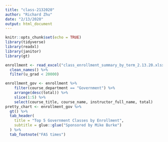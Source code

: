 ```yaml
---
title: "class-2132020"
author: "Richard Zhu"
date: "2/13/2020"
output: html_document
---
```


```r
knitr::opts_chunk$set(echo = TRUE)
library(tidyverse)
library(readxl)
library(janitor)
library(gt)
```

```r
enrollment <- read_excel("class_enrollment_summary_by_term_2.13.20.xlsx", skip=3) %>%
  clean_names() %>%
  filter(u_grad < 20000)

enrollment_gov <- enrollment %>%
    filter(course_department == "Government") %>%
    arrange(desc(total)) %>%
    slice(1:5) %>%
    select(course_title, course_name, instructor_full_name, total)
pretty_chart <- enrollment_gov %>% 
  gt() %>%
  tab_header(
    title = "Top 5 Government Classes by Enrollment",
    subtitle = glue::glue("Sponsored by Mike Burke")
  ) %>%
  tab_footnote("FAS times")
```